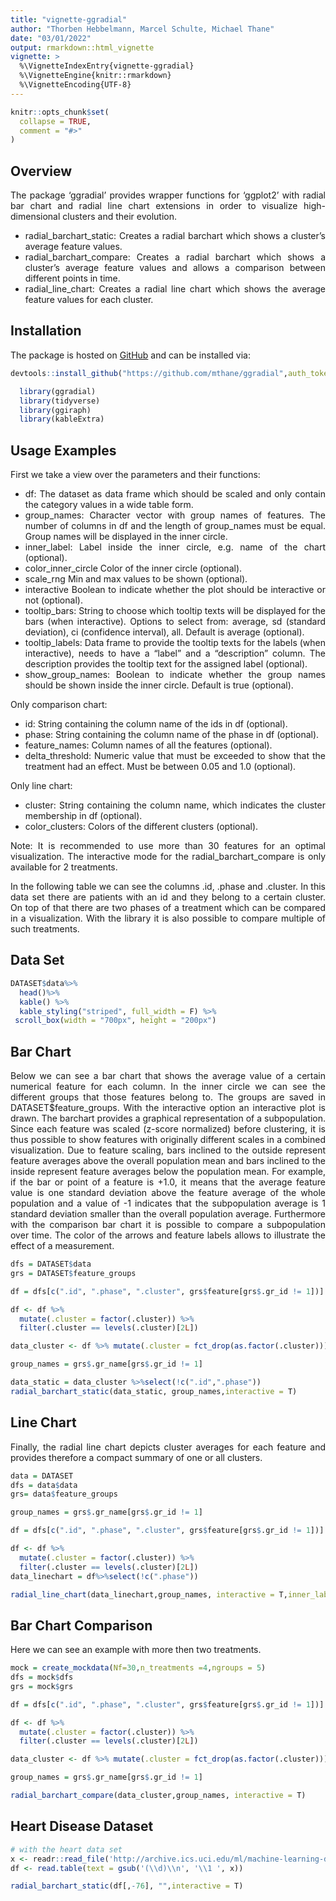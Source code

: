 ```yaml
---
title: "vignette-ggradial"
author: "Thorben Hebbelmann, Marcel Schulte, Michael Thane"
date: "03/01/2022"
output: rmarkdown::html_vignette
vignette: >
  %\VignetteIndexEntry{vignette-ggradial}
  %\VignetteEngine{knitr::rmarkdown}
  %\VignetteEncoding{UTF-8}
---
```


<style>
body {
text-align: justify}
</style>

```r
knitr::opts_chunk$set(
  collapse = TRUE,
  comment = "#>"
)
```

## Overview

The package 'ggradial' provides wrapper functions for ‘ggplot2’ with radial bar chart and radial line chart extensions in order to visualize high-dimensional clusters and their evolution.

* radial_barchart_static: Creates a radial barchart which shows a cluster's average feature values.
* radial_barchart_compare: Creates a radial barchart which shows a cluster's average feature values and allows a comparison between different points in time. 
* radial_line_chart: Creates a radial line chart which shows the average feature values for each cluster.


## Installation

The package is hosted on [GitHub] and can be installed via: 

```r
devtools::install_github("https://github.com/mthane/ggradial",auth_token="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")
```

[GitHub]: https://github.com/mthane/ggradial

```r
  library(ggradial)
  library(tidyverse)
  library(ggiraph)
  library(kableExtra)
```
## Usage Examples

First we take a view over the parameters and their functions:

* df: The dataset as data frame which should be scaled and only contain the category values in a wide table form.
* group_names: Character vector with group names of features. The number of columns in df and the length of group_names must be equal. Group names will be displayed in the inner circle.
* inner_label: Label inside the inner circle, e.g. name of the chart (optional).
* color_inner_circle Color of the inner circle (optional).
* scale_rng Min and max values to be shown (optional).
* interactive Boolean to indicate whether the plot should be interactive or not (optional).
* tooltip_bars: String to choose which tooltip texts will be displayed for the bars (when interactive). Options to select from: average, sd (standard deviation), ci (confidence interval), all. Default is average (optional).
* tooltip_labels: Data frame to provide the tooltip texts for the labels (when interactive), needs to have a "label" and a "description" column. The description provides the tooltip text for the assigned label (optional).
* show_group_names: Boolean to indicate whether the group names should be shown inside the inner circle. Default is true (optional).

Only comparison chart:

* id: String containing the column name of the ids in df (optional).
* phase: String containing the column name of the phase in df (optional).
* feature_names: Column names of all the features (optional).
* delta_threshold: Numeric value that must be exceeded to show that the treatment had an effect. Must be between 0.05 and 1.0 (optional).

Only line chart:

* cluster: String containing the column name, which indicates the cluster membership in df (optional).
* color_clusters: Colors of the different clusters (optional).


Note: It is recommended to use more than 30 features for an optimal visualization. The interactive mode for the radial_barchart_compare is only available for 2 treatments.

In the following table we can see the columns .id, .phase and .cluster.
In this data set there are patients with an id and they belong to a certain cluster. On top of that there are two phases of a treatment which can be compared in a visualization. With the library it is also possible to compare multiple of such treatments.

## Data Set

```r

DATASET$data%>%
  head()%>%
  kable() %>%
  kable_styling("striped", full_width = F) %>% 
 scroll_box(width = "700px", height = "200px")
```
## Bar Chart

Below we can see a bar chart that shows the average value of a certain numerical feature for each column. In the inner circle we can see the different groups that those features belong to. The groups are saved in DATASET$feature_groups. With the interactive option an interactive plot is drawn. 
The barchart provides a graphical representation of a subpopulation. Since each feature was scaled (z-score normalized) before clustering, it is thus possible to show features with originally different scales in a combined visualization. Due to feature scaling, bars inclined to the outside represent feature averages above the overall population mean and bars inclined to the inside represent feature averages below the population mean. 
For example, if the bar or point of a feature is +1.0, it means that the average feature value is one standard deviation above the feature average of the whole population and a value of -1 indicates that the subpopulation average is 1 standard deviation smaller than the overall population average. 
Furthermore with the comparison bar chart it is possible to compare a subpopulation over time. The color of the arrows and feature labels allows to illustrate the effect of a measurement.

```r

dfs = DATASET$data
grs = DATASET$feature_groups

df = dfs[c(".id", ".phase", ".cluster", grs$feature[grs$.gr_id != 1])]

df <- df %>%
  mutate(.cluster = factor(.cluster)) %>%
  filter(.cluster == levels(.cluster)[2L])

data_cluster <- df %>% mutate(.cluster = fct_drop(as.factor(.cluster))) %>% select(-c(.cluster))

group_names = grs$.gr_name[grs$.gr_id != 1]

data_static = data_cluster %>%select(!c(".id",".phase"))
radial_barchart_static(data_static, group_names,interactive = T)
```
## Line Chart
Finally, the radial line chart depicts cluster averages for each feature and provides therefore a compact summary of one or all clusters.


```r

data = DATASET
dfs = data$data
grs= data$feature_groups

group_names = grs$.gr_name[grs$.gr_id != 1]

df = dfs[c(".id", ".phase", ".cluster", grs$feature[grs$.gr_id != 1])]

df <- df %>%
  mutate(.cluster = factor(.cluster)) %>%
  filter(.cluster == levels(.cluster)[2L])
data_linechart = df%>%select(!c(".phase"))

radial_line_chart(data_linechart,group_names, interactive = T,inner_label="Costum\nLabel")
```
## Bar Chart Comparison

Here we can see an example with more then two treatments.


```r
mock = create_mockdata(Nf=30,n_treatments =4,ngroups = 5)
dfs = mock$dfs
grs = mock$grs

df = dfs[c(".id", ".phase", ".cluster", grs$feature[grs$.gr_id != 1])]

df <- df %>%
  mutate(.cluster = factor(.cluster)) %>%
  filter(.cluster == levels(.cluster)[2L])

data_cluster <- df %>% mutate(.cluster = fct_drop(as.factor(.cluster))) %>% select(-c(.cluster))

group_names = grs$.gr_name[grs$.gr_id != 1]

radial_barchart_compare(data_cluster,group_names, interactive = T)
```
## Heart Disease Dataset


```r

# with the heart data set
x <- readr::read_file('http://archive.ics.uci.edu/ml/machine-learning-databases/heart-disease/hungarian.data')
df <- read.table(text = gsub('(\\d)\\n', '\\1 ', x))

radial_barchart_static(df[,-76], "",interactive = T)
```

